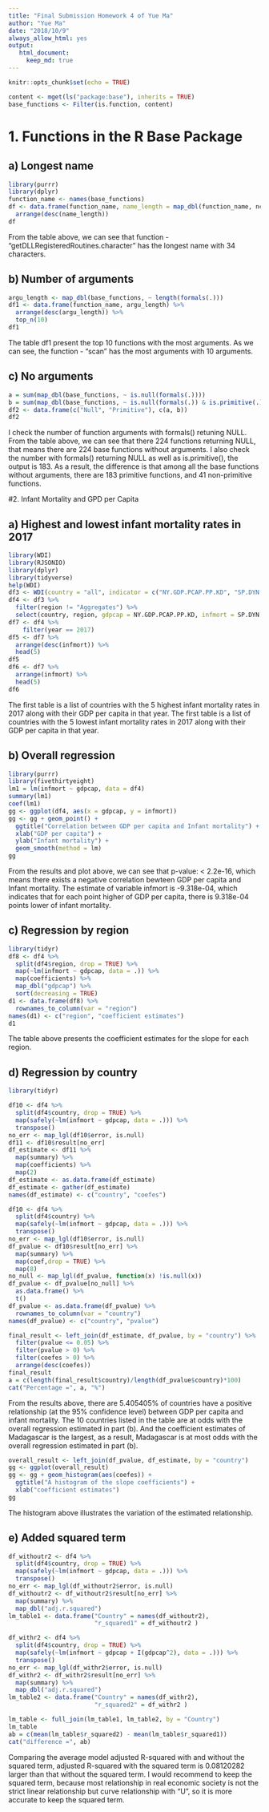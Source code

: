 ```yaml
---
title: "Final Submission Homework 4 of Yue Ma"
author: "Yue Ma"
date: "2018/10/9"
always_allow_html: yes
output: 
   html_document:
     keep_md: true
---
```


```r
knitr::opts_chunk$set(echo = TRUE)
```

```r
content <- mget(ls("package:base"), inherits = TRUE)
base_functions <- Filter(is.function, content)
```


# 1. Functions in the R Base Package

## a) Longest name

```r
library(purrr)
library(dplyr)
function_name <- names(base_functions)
df <- data.frame(function_name, name_length = map_dbl(function_name, nchar)) %>%
  arrange(desc(name_length))
df
```

From the table above, we can see that function - "getDLLRegisteredRoutines.character" has the longest name with 34 characters.

## b) Number of arguments

```r
argu_length <- map_dbl(base_functions, ~ length(formals(.)))
df1 <- data.frame(function_name, argu_length) %>%
  arrange(desc(argu_length)) %>%
  top_n(10)
df1
```
 
The table df1 present the top 10 functions with the most arguments. As we can see, the function - "scan" has the most arguments with 10 arguments.

## c) No arguments

```r
a = sum(map_dbl(base_functions, ~ is.null(formals(.))))
b = sum(map_dbl(base_functions, ~ is.null(formals(.)) & is.primitive(.)))
df2 <- data.frame(c("Null", "Primitive"), c(a, b))
df2
```

I check the number of function arguments with formals() retuning NULL. From the table above, we can see that there 224 functions returning NULL, that means there are 224 base functions without arguments. I also check the number with formals() returning NULL as well as is.primitive(), the output is 183. As a result, the difference is that among all the base functions without arguments, there are 183 primitive functions, and 41 non-primitive functions.  

#2. Infant Mortality and GPD per Capita

## a) Highest and lowest infant mortality rates in 2017

```r
library(WDI)
library(RJSONIO)
library(dplyr)
library(tidyverse)
help(WDI)
df3 <- WDI(country = "all", indicator = c("NY.GDP.PCAP.PP.KD", "SP.DYN.IMRT.IN"), start = 1960, end = 2017, extra = TRUE, cache = NULL)
df4 <- df3 %>%
  filter(region != "Aggregates") %>%
  select(country, region, gdpcap = NY.GDP.PCAP.PP.KD, infmort = SP.DYN.IMRT.IN, year)
df7 <- df4 %>%
    filter(year == 2017)
df5 <- df7 %>%
  arrange(desc(infmort)) %>%
  head(5)
df5
df6 <- df7 %>%
  arrange(infmort) %>%
  head(5)
df6
```

The first table is a list of countries with the 5 highest infant mortality rates in 2017 along with their GDP per capita in that year.
The first table is a list of countries with the 5 lowest infant mortality rates in 2017 along with their GDP per capita in that year.

## b) Overall regression

```r
library(purrr)
library(fivethirtyeight)
lm1 = lm(infmort ~ gdpcap, data = df4)
summary(lm1)
coef(lm1)
gg <- ggplot(df4, aes(x = gdpcap, y = infmort))
gg <- gg + geom_point() +
  ggtitle("Correlation between GDP per capita and Infant mortality") +
  xlab("GDP per capita") +
  ylab("Infant mortality") +
  geom_smooth(method = lm)
gg
```

From the results and plot above, we can see that p-value: < 2.2e-16, which means there exists a negative correlation bewteen GDP per capita and Infant mortality. The estimate of variable infmort is -9.318e-04, which indicates that for each point higher of GDP per capita, there is 9.318e-04 points lower of infant mortality.

## c) Regression by region

```r
library(tidyr)
df8 <- df4 %>%
  split(df4$region, drop = TRUE) %>%
  map(~lm(infmort ~ gdpcap, data = .)) %>%
  map(coefficients) %>%
  map_dbl("gdpcap") %>%
  sort(decreasing = TRUE)
d1 <- data.frame(df8) %>%
  rownames_to_column(var = "region") 
names(d1) <- c("region", "coefficient estimates")
d1
```

The table above presents the coefficient estimates for the slope for each region.

## d) Regression by country

```r
library(tidyr)

df10 <- df4 %>%
  split(df4$country, drop = TRUE) %>%
  map(safely(~lm(infmort ~ gdpcap, data = .))) %>%
  transpose()
no_err <- map_lgl(df10$error, is.null)
df11 <- df10$result[no_err]
df_estimate <- df11 %>%
  map(summary) %>%
  map(coefficients) %>%
  map(2)
df_estimate <- as.data.frame(df_estimate)
df_estimate <- gather(df_estimate)
names(df_estimate) <- c("country", "coefes")

df10 <- df4 %>%
  split(df4$country) %>%
  map(safely(~lm(infmort ~ gdpcap, data = .))) %>%
  transpose()
no_err <- map_lgl(df10$error, is.null)
df_pvalue <- df10$result[no_err] %>%
  map(summary) %>%
  map(coef,drop = TRUE) %>%
  map(8) 
no_null <- map_lgl(df_pvalue, function(x) !is.null(x))
df_pvalue <- df_pvalue[no_null] %>%
  as.data.frame() %>%
  t()
df_pvalue <- as.data.frame(df_pvalue) %>%
  rownames_to_column(var = "country") 
names(df_pvalue) <- c("country", "pvalue")

final_result <- left_join(df_estimate, df_pvalue, by = "country") %>%
  filter(pvalue <= 0.05) %>%
  filter(pvalue > 0) %>%
  filter(coefes > 0) %>%
  arrange(desc(coefes))
final_result
a = c(length(final_result$country)/length(df_pvalue$country)*100)
cat("Percentage =", a, "%")

```

From the results above,  there are 5.405405% of countries have a positive relationship (at the 95% confidence level) between GDP per capita and infant mortality. The 10 countries listed in the table are at odds with the overall regression estimated in part (b). And the coefficient estimates of Madagascar is the largest, as a result, Madagascar is at most odds with the overall regression estimated in part (b).

```r
overall_result <- left_join(df_pvalue, df_estimate, by = "country")
gg <- ggplot(overall_result) 
gg <- gg + geom_histogram(aes(coefes)) +
  ggtitle("A histogram of the slope coefficients") +
  xlab("coefficient estimates")
gg
```

The histogram above illustrates the variation of the estimated relationship.

## e) Added squared term

```r
df_withoutr2 <- df4 %>%
  split(df4$country, drop = TRUE) %>%
  map(safely(~lm(infmort ~ gdpcap, data = .))) %>%
  transpose()
no_err <- map_lgl(df_withoutr2$error, is.null)
df_withoutr2 <- df_withoutr2$result[no_err] %>%
  map(summary) %>%
  map_dbl("adj.r.squared")
lm_table1 <- data.frame("Country" = names(df_withoutr2),
                        "r_squared1" = df_withoutr2 )

df_withr2 <- df4 %>%
  split(df4$country, drop = TRUE) %>%
  map(safely(~lm(infmort ~ gdpcap + I(gdpcap^2), data = .))) %>%
  transpose()
no_err <- map_lgl(df_withr2$error, is.null)
df_withr2 <- df_withr2$result[no_err] %>%
  map(summary) %>%
  map_dbl("adj.r.squared")
lm_table2 <- data.frame("Country" = names(df_withr2),
                        "r_squared2" = df_withr2 )

lm_table <- full_join(lm_table1, lm_table2, by = "Country") 
lm_table
ab = c(mean(lm_table$r_squared2) - mean(lm_table$r_squared1))
cat("difference =", ab)

```
Comparing the average model adjusted R-squared with and without the squared term, adjusted R-squared with the squared term is 0.08120282 larger than that without the squared term. I would recommend to keep the squared term, because most relationship in real economic society is not the strict linear relationship but curve relationship with "U", so it is more accurate to keep the squared term.

